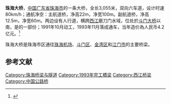 '''珠海大桥'''，[[中国|中国]][[广东省|广东省]][[珠海市|珠海市]]的一条大桥，全长3,055米，双向六车道，设计时速80km/h；通航净空：主航道桥，净高22m，净宽100m。副航道桥，净高12.5m，净宽60m。两边设有人行道，横跨[[西江|西江]]磨刀门水域，位处於[[斗门大桥|斗门大桥]]以南，是{{中国省道名|366|P=广东}}的一部份；1991年10月动工，1993年11月落成通车，当年造价為人民币4.2亿元。<ref>{{Cite web |url=http://www.rbsce.com/Project/Detail.asp?ID=136 |title=存档副本 |accessdate=2014-04-19 |archive-date=2014-04-19 |archive-url=https://web.archive.org/web/20140419152417/http://www.rbsce.com/Project/Detail.asp?ID=136 |dead-url=no }}</ref>

珠海大桥是珠海市区通往[[珠海机场|珠海机场]]、[[斗门区|斗门区]]、[[金湾区|金湾区]]和[[江门市|江门市]]的主要桥梁。

==参考文献==
{{reflist}}
{{珠海主要道路}}
[[Category:珠海桥梁与隧道|Category:珠海桥梁与隧道]]
[[Category:1993年完工橋梁|Category:1993年完工橋梁]]
[[Category:西江桥梁|Category:西江桥梁]]
[[Category:中国公路桥|Category:中国公路桥]]

{{Bridge-Stub}}